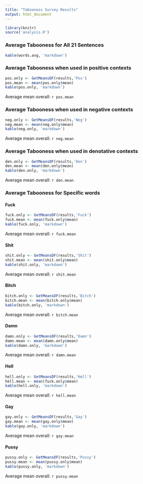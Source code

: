 ```yaml
---
title: "Tabooness Survey Results"
output: html_document
---
```

```r
library(knitr)
source('analysis.R')

``` 
### Average Tabooness for All 21 Sentences

```r
kable(words.avg, 'markdown')
``` 
### Average Tabooness when used in positive contexts

```r
pos.only <- GetMeansDF(results,'Pos')
pos.mean <- mean(pos.only$mean)
kable(pos.only, 'markdown')
``` 
Average mean overall: `r pos.mean`

### Average Tabooness when used in negative contexts

```r
neg.only <- GetMeansDF(results,'Neg')
neg.mean <- mean(neg.only$mean)
kable(neg.only, 'markdown')
``` 
Average mean overall: `r neg.mean`

### Average Tabooness when used in denotative contexts

```r
den.only <- GetMeansDF(results,'Den')
den.mean <- mean(den.only$mean)
kable(den.only, 'markdown')
``` 
Average mean overall: `r den.mean`

### Average Tabooness for Specific words

#### Fuck
```r
fuck.only <- GetMeansDF(results,'Fuck')
fuck.mean <- mean(fuck.only$mean)
kable(fuck.only, 'markdown')
``` 
Average mean overall: `r fuck.mean`

#### Shit
```r
shit.only <- GetMeansDF(results,'Shit')
shit.mean <- mean(shit.only$mean)
kable(shit.only, 'markdown')
``` 
Average mean overall: `r shit.mean `

#### Bitch
```r
bitch.only <- GetMeansDF(results,'Bitch')
bitch.mean <- mean(bitch.only$mean)
kable(bitch.only, 'markdown')
``` 
Average mean overall: `r bitch.mean`

#### Damn
```r
damn.only <- GetMeansDF(results,'Damn')
damn.mean <- mean(damn.only$mean)
kable(damn.only, 'markdown')
``` 
Average mean overall: `r damn.mean`

#### Hell
```r
hell.only <- GetMeansDF(results,'Hell')
hell.mean <- mean(fuck.only$mean)
kable(hell.only, 'markdown')
``` 
Average mean overall: `r hell.mean`

#### Gay
```r
gay.only <- GetMeansDF(results,'Gay')
gay.mean <- mean(gay.only$mean)
kable(gay.only, 'markdown')
``` 
Average mean overall: `r gay.mean`

#### Pussy
```r
pussy.only <- GetMeansDF(results,'Pussy')
pussy.mean <- mean(pussy.only$mean)
kable(pussy.only, 'markdown')
``` 
Average mean overall: `r pussy.mean`
